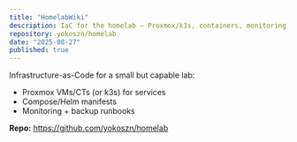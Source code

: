 ```yaml
---
title: "HomelabWiki"
description: IaC for the homelab — Proxmox/k3s, containers, monitoring, and backups.
repository: yokoszn/homelab
date: "2025-08-27"
published: true
---
```


Infrastructure-as-Code for a small but capable lab:
- Proxmox VMs/CTs (or k3s) for services
- Compose/Helm manifests
- Monitoring + backup runbooks

**Repo:** https://github.com/yokoszn/homelab
